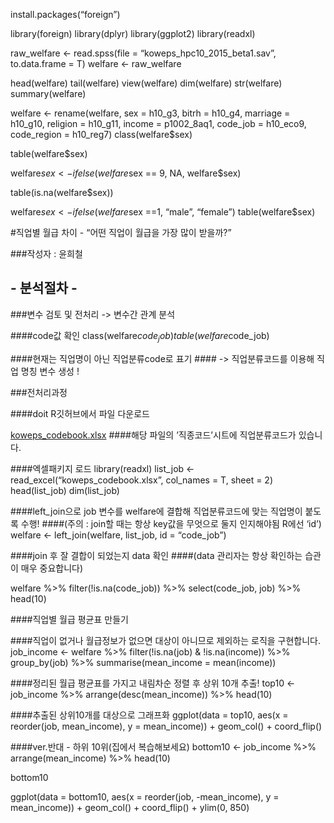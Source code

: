 install.packages("foreign")

library(foreign)
library(dplyr)
library(ggplot2)
library(readxl)

raw_welfare <- read.spss(file = "koweps_hpc10_2015_beta1.sav",
                         to.data.frame = T)
welfare <- raw_welfare

head(welfare)
tail(welfare)
view(welfare)
dim(welfare)
str(welfare)
summary(welfare)

welfare <- rename(welfare,
                  sex = h10_g3,
                  bitrh = h10_g4,
                  marriage = h10_g10,
                  religion = h10_g11,
                  income = p1002_8aq1,
                  code_job = h10_eco9,
                  code_region = h10_reg7)
class(welfare$sex)

table(welfare$sex)

welfare$sex <- ifelse(welfare$sex == 9, NA, welfare$sex)

table(is.na(welfare$sex))

welfare$sex <- ifelse(welfare$sex ==1, "male", "female")
table(welfare$sex)

#직업별 월급 차이 - "어떤 직업이 월급을 가장 많이 받을까?"

###작성자 : 윤희철




## - 분석절차 -

###변수 검토 및 전처리        ->        변수간 관계 분석

####code값 확인
class(welfare$code_job)
table(welfare$code_job)

####현재는 직업명이 아닌 직업분류code로 표기
#### -> 직업분류코드를 이용해 직업 명칭 변수 생성 !

###전처리과정

####doit R깃허브에서 파일 다운로드

[koweps_codebook.xlsx](https://github.com/youngwoos/Doit_R/blob/master/Data/Koweps_Codebook.xlsx) 
####해당 파일의 '직종코드'시트에 직업분류코드가 있습니다.

####엑셀패키지 로드
library(readxl)
list_job <- read_excel("koweps_codebook.xlsx", col_names = T, sheet = 2)
head(list_job)
dim(list_job)



####left_join으로 job 변수를 welfare에 결합해 직업분류코드에 맞는 직업명이 붙도록 수행!
####(주의 : join할 때는 항상 key값을 무엇으로 둘지 인지해야됨 R에선 'id')
welfare <- left_join(welfare, list_job, id = "code_job")

####join 후 잘 결합이 되었는지 data 확인
####(data 관리자는 항상 확인하는 습관이 매우 중요합니다)

welfare %>% 
        filter(!is.na(code_job)) %>% 
        select(code_job, job) %>% 
        head(10)

####직업별 월급 평균표 만들기

####직업이 없거나 월급정보가 없으면 대상이 아니므로 제외하는 로직을 구현합니다.
job_income <- welfare %>% 
    filter(!is.na(job) & !is.na(income)) %>% 
    group_by(job) %>% 
    summarise(mean_income = mean(income))


####정리된 월급 평균표를 가지고 내림차순 정렬 후 상위 10개 추출!
top10 <- job_income %>% 
         arrange(desc(mean_income)) %>%
         head(10)


####추출된 상위10개를 대상으로 그래프화
ggplot(data = top10, aes(x = reorder(job, mean_income), y = mean_income)) +
geom_col() +
coord_flip()


####ver.반대 - 하위 10위(집에서 복습해보세요)
bottom10 <- job_income %>% 
            arrange(mean_income) %>% 
            head(10)
            
bottom10

ggplot(data = bottom10, aes(x = reorder(job, -mean_income),
                            y = mean_income)) +
       geom_col() +
       coord_flip() +
       ylim(0, 850)